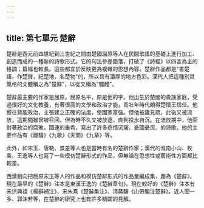 ```yaml
---
---
---
```

title: 第七單元 楚辭
---



楚辭是西元前四世紀到三世紀之間由楚國屈原等人在民間歌謠的基礎上進行加工、創造而成的一種新的詩歌形式。它的句法參差錯落，打破了《詩經》以四言為主的格調；篇幅也較長。這些都宜於反映更為複雜的思想內容。楚辭作品都是"書楚語，作楚聲，紀楚地，名楚物"的，所以具有濃厚的地方色彩。漢代人把這種別具風格的文體稱之為"楚辭"，以從又稱為"騷體"。

楚辭最主要的作家是屈原。屈原名平，原是他的字。他出生於楚國的貴族家庭，受過很好的文化教養，有著很高的文學和政治才能，青壯年時代頗得楚懷王信任。他嚮往賢能政治，主張建立正確的法度，使國家富強。但他被讒見疏，此後又被流放，這期間雖曾被召回，但為時不久又被放逐，直到投水自沉。在流放期中，他面對著政治的腐敗，國運的垂希，寫出了許多悲憤沉痛、憂國憂民、的詩歌。他的主要作品有《離騷》《九歌》《天問》《九章》等。

此外，如宋玉、唐勒、景差等人也是當時有名的楚辭作家；漢代的淮南小山、枚乘、王逸等人也寫了一些模仿楚辭形式的作品，但無論在思想性或藝術性方面都比較差。

西漢劉向把屈原宋玉等人的作品和模仿楚辭形式的作品彙編成集，題為《楚辭》。現在最早的《楚辭》注本是東漢王逸的《楚辭章句》。現在較好的《楚辭》注本有宋洪興祖《楊辭補注》、宋朱熹《楚辭集注》、清蔣驥《山帶閣注楚辭》。近人聞一多、郭沫若等，在楚辭的研究上也有許多精闢的見解。